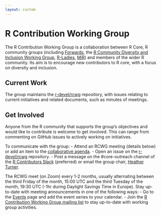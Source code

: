 ```yaml
---
layout: custom
---
```


# R Contribution Working Group

The R Contribution Working Group is a collaboration between R Core, R community groups (including [Forwards](https://forwards.github.io/), the [R Community Diversity and Inclusion Working Group](https://github.com/RConsortium/RCDI-WG/tree/master), [R-Ladies](https://rladies.org/), [MiR](https://mircommunity.com/)) and members of the wider R community. Its aim is to encourage new contributors to R core, with a focus on diversity and inclusion.

## Current Work

The group maintains the [r-devel/rcwg](https://github.com/r-devel/rcwg) repository, with issues relating to current initiatives and related documents, such as minutes of meetings.

## Get Involved

Anyone from the R community that supports the group's objectives and would like to contribute is welcome to get involved. This can range from commenting on GitHub issues to actively working on initiatives.

To communicate with the group:
 - Attend an RCWG meeting (details below) or add an item to the [collaborative agenda](https://hackmd.io/@hturner/HyISuE97D/edit).
 - Open an issue on the [r-devel/rcwg](https://github.com/r-devel/rcwg) repository.
 - Post a message on the #core-outreach channel of the [R Contributors Slack](slack) (preferred) or email the group chair, [Heather Turner](mailto:heather.turner@r-project.org). 
 
The RCWG meet (on Zoom) every 1-2 months, usually alternating between the third Friday of the month, 15:00 UTC and the third Tuesday of the month, 19:30 UTC (-1hr during Daylight Savings Time in Europe). Stay up-to-date with meeting announcements in one of the following ways:
 - Go to the [Events](events) page and add the event series to your calendar.
 - Join the [R Contribution Working Group mailing list](https://stat.ethz.ch/mailman/listinfo/r-contribution-wg) to stay up-to-date with working group activities.
